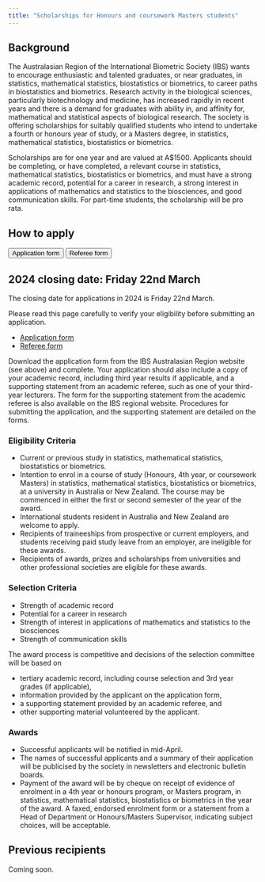 ```yaml
---
title: "Scholarships for Honours and coursework Masters students"
---
```


## Background

The Australasian Region of the International Biometric Society (IBS) wants to encourage enthusiastic and talented graduates, or near graduates, in statistics, mathematical statistics, biostatistics or biometrics, to career paths in biostatistics and biometrics.  Research activity in the biological sciences, particularly biotechnology and medicine, has increased rapidly in recent years and there is a demand for graduates with ability in, and affinity for, mathematical and statistical aspects of biological research.  The society is offering scholarships for suitably qualified students who intend to undertake a fourth or honours year of study, or a Masters degree, in statistics, mathematical statistics, biostatistics or biometrics.

Scholarships are for one year and are valued at A$1500.  Applicants should be completing, or have completed, a relevant course in statistics, mathematical statistics, biostatistics or biometrics, and must have a strong academic record, potential for a career in research, a strong interest in applications of mathematics and statistics to the biosciences, and good communication skills.  For part-time students, the scholarship will be pro rata.

## How to apply

[<button type="button" class="btn btn-primary">Application form</button>](docs/IBS-AR-Scholarships2024-application-form.doc) [<button type="button" class="btn btn-primary">Referee form</button>](docs/IBS-AR-Scholarships2024-referee-form.doc)

:::{.callout-important collapsable=false appearance='default' icon=true}
## 2024 closing date: Friday 22nd March

The closing date for applications in 2024 is Friday 22nd March.

Please read this page carefully to verify your eligibility before submitting an application. 

:::


- [Application form](docs/IBS-AR-Scholarships2024-application-form.doc)
- [Referee form](docs/IBS-AR-Scholarships2024-referee-form.doc)

Download the application form from the IBS Australasian Region website (see above) and complete. Your application should also include a copy of your academic record, including third year results if applicable, and a supporting statement from an academic referee, such as one of your third-year lecturers. The form for the supporting statement from the academic referee is also available on the IBS regional website. Procedures for submitting the application, and the supporting statement are detailed on the forms.

### Eligibility Criteria

- Current or previous study in statistics, mathematical statistics, biostatistics or biometrics.
- Intention to enrol in a course of study (Honours, 4th year, or coursework Masters) in statistics, mathematical statistics, biostatistics or biometrics, at a university in Australia or New Zealand.  The course may be commenced in either the first or second semester of the year of the award.
- International students resident in Australia and New Zealand are welcome to apply. 
- Recipients of traineeships from prospective or current employers, and students receiving paid study leave from an employer, are ineligible for these awards.
- Recipients of awards, prizes and scholarships from universities and other professional societies are eligible for these awards. 

### Selection Criteria

- Strength of academic record
- Potential for a career in research
- Strength of interest in applications of mathematics and statistics to the biosciences
- Strength of communication skills

The award process is competitive and decisions of the selection committee will be based on

- tertiary academic record, including course selection and 3rd year grades (if applicable),
- information provided by the applicant on the application form,
- a supporting statement provided by an academic referee, and
- other supporting material volunteered by the applicant. 

### Awards

- Successful applicants will be notified in mid-April.
- The names of successful applicants and a summary of their application will be publicised by the society in newsletters and electronic bulletin boards.
- Payment of the award will be by cheque on receipt of evidence of enrolment in a 4th year or honours program, or Masters program, in statistics, mathematical statistics, biostatistics or biometrics in the year of the award. A faxed, endorsed enrolment form or a statement from a Head of Department or Honours/Masters Supervisor, indicating subject choices, will be acceptable.

## Previous recipients

Coming soon.
